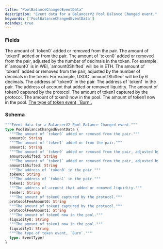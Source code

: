 ```yaml
---
title: "PoolBalanceChangedEventData"
description: "Event data for a BalancerV2 Pool Balance Changed event."
keywords: ['PoolBalanceChangedEventData']
noindex: true
---
```


### Fields

<ResponseField name="amount0" type="String">
  The amount of `token0` added or removed from the pair.
</ResponseField>

<ResponseField name="amount1" type="String">
  The amount of `token1` added or from the pair.
</ResponseField>

<ResponseField name="amount0Shifted" type="String">
  The amount of `token0` added or removed from the pair, adjusted by the number of decimals in the token. For example, if `amount0` is in WEI, `amount0Shifted` will be in ETH.
</ResponseField>

<ResponseField name="amount1Shifted" type="String">
  The amount of `token1` added or removed from the pair, adjusted by the number of decimals in the token. For example, USDC `amount1Shifted` will be by 6 decimals.
</ResponseField>

<ResponseField name="token0" type="String">
  The address of `token0` in the pair.
</ResponseField>

<ResponseField name="token1" type="String">
  The address of `token1` in the pair.
</ResponseField>

<ResponseField name="sender" type="String">
  The address of account that added or removed liquidity.
</ResponseField>

<ResponseField name="protocolFeeAmount0" type="String">
  The amount of token0 captured by the protocol.
</ResponseField>

<ResponseField name="protocolFeeAmount1" type="String">
  The amount of token1 captured by the protocol.
</ResponseField>

<ResponseField name="liquidity0" type="String">
  The amount of token0 now in the pool.
</ResponseField>

<ResponseField name="liquidity1" type="String">
  The amount of token1 now in the pool.
</ResponseField>

<a href="/api-reference/types/eventtype">
  <ResponseField name="type" type="EventType!" required>
    The type of token event, `Burn`.
  </ResponseField>
</a>

### Schema


```graphql 
"""Event data for a BalancerV2 Pool Balance Changed event."""
type PoolBalanceChangedEventData {
  """The amount of `token0` added or removed from the pair."""
  amount0: String
  """The amount of `token1` added or from the pair."""
  amount1: String
  """The amount of `token0` added or removed from the pair, adjusted by the number of decimals in the token. For example, if `amount0` is in WEI, `amount0Shifted` will be in ETH."""
  amount0Shifted: String
  """The amount of `token1` added or removed from the pair, adjusted by the number of decimals in the token. For example, USDC `amount1Shifted` will be by 6 decimals."""
  amount1Shifted: String
  """The address of `token0` in the pair."""
  token0: String
  """The address of `token1` in the pair."""
  token1: String
  """The address of account that added or removed liquidity."""
  sender: String
  """The amount of token0 captured by the protocol."""
  protocolFeeAmount0: String
  """The amount of token1 captured by the protocol."""
  protocolFeeAmount1: String
  """The amount of token0 now in the pool."""
  liquidity0: String
  """The amount of token1 now in the pool."""
  liquidity1: String
  """The type of token event, `Burn`."""
  type: EventType!
}
```
